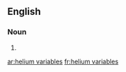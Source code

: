 ==English==

===Noun===
{{head|en|noun plural form|head=[[helium]] [[variables]]}}

# {{plural of|helium variable|lang=en}}

[[ar:helium variables]]
[[fr:helium variables]]